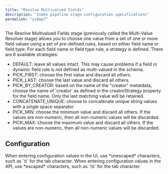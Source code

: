 ```yaml
---
title: "Resolve Multivalued Fields"
description: "Index pipeline stage configuration specifications"
permalink: "yi8wp7"
---
```


The Resolve Multivalued Fields stage (previously called the Multi-Value Resolver stage) allows you to choose one value from a set of one or more field values using a set of pre-defined rules, based on either field name or field type.
For each field name or field type rule, a strategy is defined. There are 6 available strategies:

* DEFAULT: leave all values intact. This may cause problems if a field or dynamic field rule is not defined as multi-valued in the schema.
* PICK_FIRST: choose the first value and discard all others.
* PICK_LAST: choose the last value and discard all others.
* PICK_BY_CREATOR: based on the name of the "creator" metatdata, choose the name of 'creator' as defined in the creatorStrategy property for the field name. Only the last matching value will be retained.
* CONCATENATE_UNIQUE: choose to concatenate unique string values with a single space separator.
* PICK_MIN: choose the minimum value and discard all others. If the values are non-numeric, then all non-numeric values will be discarded.
* PICK_MAX: choose the maximum value and discard all others. If the values are non-numeric, then all non-numeric values will be discarded.

## Configuration

<Tip>
When entering configuration values in the UI, use *unescaped* characters, such as `\t` for the tab character. When entering configuration values in the API, use *escaped* characters, such as `\\t` for the tab character.
</Tip>


<SchemaParamFields schema={schema}/>